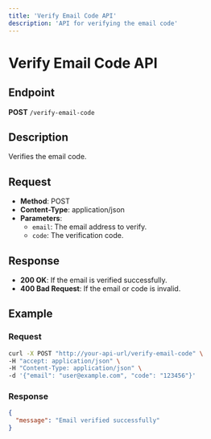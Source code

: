 ```yaml
---
title: 'Verify Email Code API'
description: 'API for verifying the email code'
---
```


# Verify Email Code API

## Endpoint

**POST** `/verify-email-code`

## Description

Verifies the email code.

## Request

- **Method**: POST
- **Content-Type**: application/json
- **Parameters**:
  - `email`: The email address to verify.
  - `code`: The verification code.

## Response

- **200 OK**: If the email is verified successfully.
- **400 Bad Request**: If the email or code is invalid.

## Example

### Request

```bash
curl -X POST "http://your-api-url/verify-email-code" \
-H "accept: application/json" \
-H "Content-Type: application/json" \
-d '{"email": "user@example.com", "code": "123456"}'
```

### Response

```json
{
  "message": "Email verified successfully"
}
``` 